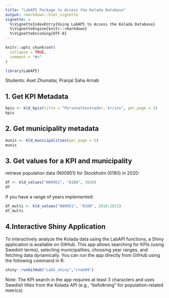 ```yaml
---
title: "LabAPI Package to Access the Kolada Database"
output: rmarkdown::html_vignette
vignette: >
  %\VignetteIndexEntry{Using LabAPI to Access the Kolada Database}
  %\VignetteEngine{knitr::rmarkdown}
  %\VignetteEncoding{UTF-8}
---
```


```r
knitr::opts_chunk$set(
  collapse = TRUE,
  comment = "#>"
)
```

```r
library(LabAPI)
```
Students: Aset Zhumatai, Pranjal Saha Arnab

## 1. Get KPI Metadata
```r
kpis <- kld_kpis(title = "Personalkostnader, kr/inv", per_page = 5)
kpis
```

## 2. Get municipality metadata
```r
munis <- kld_municipalities(per_page = 5)
munis
```

## 3. Get values for a KPI and municipality

retrieve population data (N00951) for Stockholm (0180) in 2020:

```r
df <- kld_values("N00951", "0180", 2020)
df
```

If you have a range of years implemented:

```r
df_multi <- kld_values("N00951", "0180", 2018:2021)
df_multi

```

## 4.Interactive Shiny Application

To interactively analyze the Kolada data using the LabAPI functions, a Shiny application is available on GitHub. This app allows searching for KPIs (using Swedish terms), selecting municipalities, choosing year ranges, and fetching data dynamically.
You can run the app directly from GitHub using the following command in R:

```r
shiny::runGitHub("Lab5_shiny","rnab09")
```
Note: The KPI search in the app requires at least 3 characters and uses Swedish titles from the Kolada API (e.g., "befolkning" for population-related metrics)
